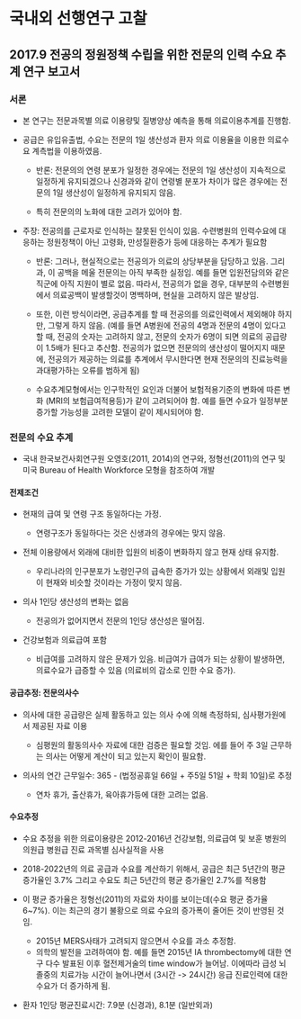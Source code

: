 # 국내외 선행연구 고찰

## 2017.9 전공의 정원정책 수립을 위한 전문의 인력 수요 추계 연구 보고서

### 서론 

<!-- - 의료인력의 쏠림: 지역별, 전문과목별 -->
<!-- - 수급의 불균형: 의료인력의 고령화, 인구의 변화, 수요의 증가, 지역적 편재, (전문과목별 편재)  -->
<!-- - 추계접근방법: 전통적 접근법과 통합적 접근법 -->

- 본 연구는 전문과목별 의료 이용량및 질병양상 예측을 통해 의료이용추계를 진행함.

- 공급은 유입유출법, 수요는 전문의 1일 생산성과 환자 의료 이용율을 이용한 의료수요 계측법을 이용하였음. 

    
    - 반론: 전문의의 연령 분포가 일정한 경우에는 전문의 1일 생산성이 지속적으로 일정하게 유지되겠으나 신경과와 같이 연령별 분포가 차이가 많은 경우에는 전문의 1일 생산성이 일정하게 유지되지 않음. 
    
    - 특히 전문의의 노화에 대한 고려가 있어야 함.

- 주장: 전공의를 근로자로 인식하는 잘못된 인식이 있음. 수련병원의 인력수요에 대응하는 정원정책이 아닌 고령화, 만성질환증가 등에 대응하는 추계가 필요함 

    - 반론: 그러나, 현실적으로는 전공의가 의료의 상당부분을 담당하고 있음. 그리과, 이 공백을 메울 전문의는 아직 부족한 실정임. 예를 들면 입원전담의와 같은 직군에 아직 지원이 별로 없음. 따라서, 전공의가 없을 경우, 대부분의 수련병원에서 의료공백이 발생할것이 명백하며, 현실을 고려하지 않은 발상임.
    
    - 또한, 이런 방식이라면, 공급추계를 할 때 전공의를 의료인력에서 제외해야 하지만, 그렇게 하지 않음. (예를 들면 A병원에 전공의 4명과 전문의 4명이 있다고 할 때, 전공의 숫자는 고려하지 않고, 전문의 숫자가 6명이 되면 의료의 공급량이 1.5배가 된다고 추산함. 전공의가 없으면 전문의의 생산성이 떨어지지 때문에, 전공의가 제공하는 의료를 추계에서 무시한다면 현재 전문의의 진료능력을 과대평가하는 오류를 범하게 됨)
    
    - 수요추계모형에서는 인구학적인 요인과 더불어 보험적용기준의 변화에 따른 변화 (MRI의 보험급여적용등)가 같이 고려되어야 함. 예를 들면 수요가 일정부분 증가할 가능성을 고려한 모델이 같이 제시되어야 함.
    

<!-- - 전문의가 해당 전문과목의 전문의로 기능하고 있는 경우: 18 % -->

<!-- - 전문과목별 쏠림현상의 개선을 위해 진행. -->

<!--     - 정원이 줄어들면서 오히려 지원이 감소하는 경우도 있음. -->

<!--     - 한국은 의료이용시의 장애가 낮은 편인데 OECD와 비교하는 것이 맞을지? -->
<!--     - 공급모형에서는 전공의 충원률 또는 지원률이 같이 고려되어야 함. -->
<!--     - 실제 일하는 인력에 대한 조사가 정기적으로 필요함. -->

<!-- - 앞으로 의료인력 추계 모형연구는 reproducibility가 담보될 수 있도록 raw data를 공개해야 한다. -->
    
### 전문의 수요 추계

- 국내 한국보건사회연구원 오영호(2011, 2014)의 연구와, 정형선(2011)의 연구 및 미국 Bureau of Health Workforce 모형을 참조하여 개발

#### 전제조건

- 현재의 급여 및 연령 구조 동일하다는 가정.

    - 연령구조가 동일하다는 것은 신생과의 경우에는 맞지 않음.
    
- 전체 이용량에서 외래에 대비한 입원의 비중이 변화하지 않고 현재 상태 유지함.

    - 우리나라의 인구분포가 노령인구의 급속한 증가가 있는 상황에서 외래및 입원이 현재와 비슷할 것이라는 가정이 맞지 않음. 
    
- 의사 1인당 생산성의 변화는 없음

    - 전공의가 없어지면서 전문의 1인당 생산성은 떨어짐.
    
    
- 건강보험과 의료급여 포함

    - 비급여를 고려하지 않은 문제가 있음. 비급여가 급여가 되는 상황이 발생하면, 의료수요가 급증할 수 있음 (의료비의 감소로 인한 수요 증가). 

#### 공급추정: 전문의사수

<!-- - 전공의를 고려해야 함 -->
<!-- - 현재 시스템에서는 전공의인력이 의료공급의 상당부분을 차지하고 있는데, 전공의를 감소시킨다면 그만큼 전문의가 더 필요함에도 이에 대한 고려가 없음. (전공의가 없으면 전문의의 생산성이 떨어지기 때문) -->

- 의사에 대한 공급량은 실제 활동하고 있는 의사 수에 의해 측정하되, 심사평가원에서 제공된 자료 이용

    - 심평원의 활동의사수 자료에 대한 검증은 필요할 것임. 에를 들어 주 3일 근무하는 의사는 어떻게 계산이 되고 있는지 확인이 필요함.


- 의사의 연간 근무일수: 365 - (법정공휴일 66일 + 주5일 51일 + 학회 10일)로 추정

    - 연차 휴가, 출산휴가, 육아휴가등에 대한 고려는 없음.

    <!-- - 1년중 평일> 249일, 휴일> 116일. https://zetawiki.com/wiki/연간_공휴일_수,_영업일_수,_근무일_수 -->
    <!-- - 연차 휴가: 간단한 근속년수에 따른 연차가산일 수식 = (근속년수- 1년)/2  (나머지 버림) https://help.jobis.co/hc/ko/articles/115003127813--연차-근로기간에-따른-연차휴가 -->
    <!-- - 출산휴가(90일), 육아휴직 https://help.jobis.co/hc/ko/articles/360001561894--노무-출산휴가-육아휴직-알아보기- -->
    
    
#### 수요추정
- 수요 추정을 위한 의료이용량은 2012-2016년 건강보험, 의료급여 및 보훈 병원의 의원급 병원급 진료 과목별 심사실적을 사용
- 2018-2022년의 의료 공급과 수요를 계산하기 위해서, 공급은 최근 5년간의 평균증가율인 3.7% 그리고 수요도 최근 5년간의 평균 증가율인 2.7%를 적용함
- 이 평균 증가율은 정형선(2011)의 자료와 차이를 보이는데(수요 평균 증가율 6~7%). 이는 최근의 경기 불황으로 의료 수요의 증가폭이 줄어든 것이 반영된 것임.
    
    - 2015년 MERS사태가 고려되지 않으면서 수요를 과소 추정함. 
    - 의학의 발전을 고려하여야 함. 예를 들면 2015년 IA thrombectomy에 대한 연구 다수 발표된 이후 혈전제거술의 time window가 늘어남. 이에따라 급성 뇌졸중의 치료가능 시간이 늘어나면서 (3시간 -> 24시간) 응급 진료인력에 대한 수요가 더 증가하게 됨. 

- 환자 1인당 평균진료시간: 7.9분 (신경과), 8.1분 (일반외과)


<!-- ## 5개과 설문분석 결과와 KPS -->

<!-- - 6. Survey를 정리해서 신경과 관련 부분만 여기에 정리. -->

<!-- - 첫번째로는 근무시간의 과별 불균형  -->
<!--         - 주중 근무시간  -->
<!--         - 주당 근무시간 -->
<!--         - 연당 휴무일 수: 기존의 가정에 비해  -->

<!-- NU: 238, KPS 193 -->


<!-- (추계 연구 또는 인력계획 연구 중심) : 가장 중요한 챕터! (5~6page) -->

<!-- 되도록 국내와 국외 연구를 구분하거나, 아래의 1), 2)로 구분하여 일정 기준에 따라 작성하는 것이 좋을 듯 합니다. 이 부분 역시 내부적으로 논의하여 통일성 있게 작성하면 좋겠습니다. 다만, 문헌리뷰 작성틀에 맞게 각 과별로 리뷰한 문헌의 결과를 작성해 주시는 것이 가장 중요합니다. 리뷰 결과가 풍성해야 문제제기를 하거나 소결을 작성하시는 데 더 수월하실 것 같습니다. (적어도 최신 연구 국내, 국외 각 5편 정도) -->

<!-- -	국내와 국외에서 해당 전문과목에 대해 추계한 연구 (추계뿐 아니라 인력계획에 관한 연구도 포괄하는 것이 더 좋을 것임)를 중심으로 고찰 내용을 기술함. -->
<!--   - 예) ‘Somekh 등(2019)은 이스라엘 내 소아과 전문의사 인력 계획에 관하여….(어떤 내용으로) 연구를 수행하였고, 주로 (어떤 이슈)를 중점적으로 살펴보았으며, 연구 결과 (결론)는 어떠했다.’ 와 같은 식으로 서술하되 조금 더 상세하게 연구자별 내용을 언급해 주시는 것이 좋을 것 같습니다. -->

<!-- 1.주요 연구 동향 : 국내외 연구의 핵심 내용을 요약정리하는 의미(단, 해당과목에 특이적인 연구 위주로 고찰한 내용을 담으며, 전체 전문의 수급 연구 전반에 관한 문헌고찰은 연구 도입부(이론적 배경 등의 챕터)에 추가하는 것이 좋겠음. -->

<!-- 2. 문헌리뷰 작성틀(엑셀) 내용 기반 방법론 관련 부분 : 추계기간, 변수 또는 시나리오, 추계결과 위주로 서술 (삽입할 표 형식은 추후 다시 공유해드리겠습니다) -->


